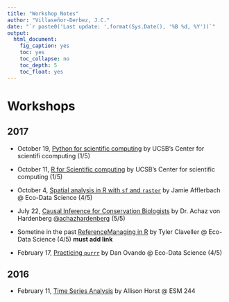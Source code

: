 ```yaml
---
title: "Workshop Notes"
author: "Villaseñor-Derbez, J.C."
date: "`r paste0('Last update: ',format(Sys.Date(), '%B %d, %Y'))`"
output: 
  html_document:
    fig_caption: yes
    toc: yes
    toc_collapse: no
    toc_depth: 5
    toc_float: yes
---
```



# Workshops

## 2017

- October 19, [Python for scientific computing](./Python) by UCSB's Center for scientifi ccomputing (1/5)

- October 11, [R for Scientific computing](./R4ScComp/) by UCSB's Center for scientific computing (1/5)

- October 4, [Spatial analysis in R with `sf` and `raster`](./SpatialAnalysisSF/) by Jamie Afflerbach @ Eco-Data Science (4/5)

- July 22, [Causal Inference for Conservation Biologists](./ICCBCausalInference/) by Dr. Achaz von Hardenberg [\@achazhardenberg](https://twitter.com/achazhardenberg) (5/5)

- Sometine in the past [ReferenceManaging in R]() by Tyler Claveller @ Eco-Data Science (4/5) **must add link**

- February 17, [Practicing `purrr`](./LearnPurrr/) by Dan Ovando @ Eco-Data Science (4/5)

## 2016

- February 11, [Time Series Analysis](./TimeSeries/) by Allison Horst @ ESM 244